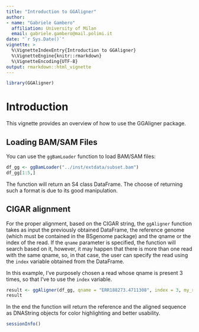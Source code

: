 ```yaml
---
title: "Introduction to GGAligner"
author:
- name: "Gabriele Gambero"
  affiliation: University of Milan
  email: gabriele.gambero@mail.polimi.it
date: "`r Sys.Date()`"
vignette: >
  %\VignetteIndexEntry{Introduction to GGAligner}
  %\VignetteEngine{knitr::rmarkdown}
  %\VignetteEncoding{UTF-8}
output: rmarkdown::html_vignette
---
```



```r
library(GGAligner)
```

# Introduction

This vignette provides an overview of how to use the GGAligner package.

## Loading BAM/SAM Files

You can use the `ggBamLoader` function to load BAM/SAM files:

```r
df_gg <- ggBamLoader("../inst/extdata/subset.bam")
df_gg[1:5,]
```

The function will return an S4 class DataFrame. The choose of returning such a format is due to its good manipulation.


## CIGAR alignment 

For the proper alignment, based on the CIGAR string, the `ggAligner` function takes as input the previously obtained DataFrame, the reference genome (which must be contained in the BSgenome package) and the qname or the index of the read.
If the `qname` parameter is specified, the function will search based on it, however, it may happen that there is more than one read with the same qname, so, in that case, the user can specify the read using the `index` variable obtained from the DataFrame.

In this example, I've purposely chosen a read whose qname is present 3 times, so that I've to use the `index` variable.

```r
result <- ggAligner(df_gg, qname = "ERR188273.4711308", index = 3, my_reference = "BSgenome.Hsapiens.UCSC.hg38")
result
```

In the end the function will return the reference and the aligned sequence as DNAString objects for color highlighting and better usability.


```r
sessionInfo()
```



